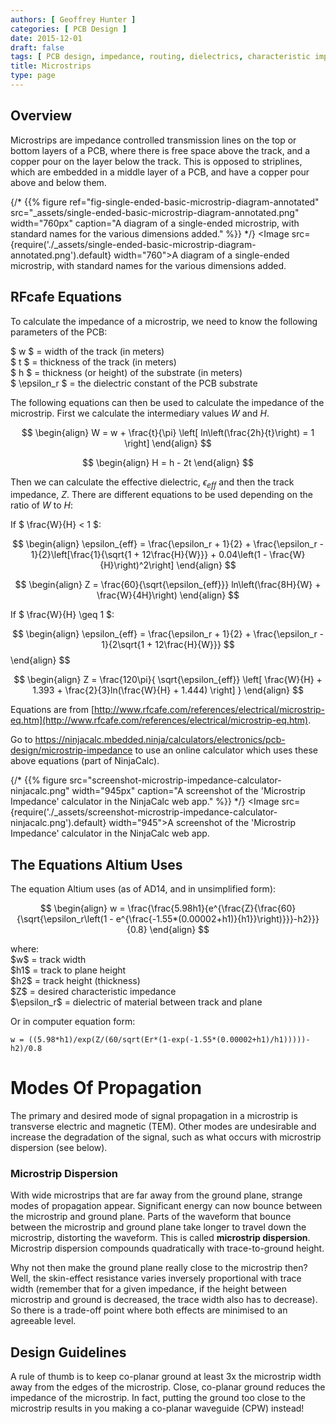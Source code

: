 ```yaml
---
authors: [ Geoffrey Hunter ]
categories: [ PCB Design ]
date: 2015-12-01
draft: false
tags: [ PCB design, impedance, routing, dielectrics, characteristic impedance, waveguides, microstrips, striplines ]
title: Microstrips
type: page
---
```


## Overview

Microstrips are impedance controlled transmission lines on the top or bottom layers of a PCB, where there is free space above the track, and a copper pour on the layer below the track. This is opposed to striplines, which are embedded in a middle layer of a PCB, and have a copper pour above and below them.

{/* {{% figure ref="fig-single-ended-basic-microstrip-diagram-annotated" src="_assets/single-ended-basic-microstrip-diagram-annotated.png" width="760px" caption="A diagram of a single-ended microstrip, with standard names for the various dimensions added."  %}} */}
<Image src={require('./_assets/single-ended-basic-microstrip-diagram-annotated.png').default} width="760">A diagram of a single-ended microstrip, with standard names for the various dimensions added.</Image>

## RFcafe Equations

To calculate the impedance of a microstrip, we need to know the following parameters of the PCB:

<p className="centered">    $ w $ = width of the track (in meters)<br/>
    $ t $ = thickness of the track (in meters)<br/>  
    $ h $ = thickness (or height) of the substrate (in meters)<br/>
    $ \epsilon_r $ = the dielectric constant of the PCB substrate<br/></p>

The following equations can then be used to calculate the impedance of the microstrip. First we calculate the intermediary values $W$ and $H$.

$$
\begin{align}
W = w + \frac{t}{\pi} \left[ ln\left(\frac{2h}{t}\right) = 1 \right]
\end{align}
$$

$$
\begin{align}
H = h - 2t
\end{align}
$$

Then we can calculate the effective dielectric, $\epsilon_{eff}$ and then the track impedance, $Z$. There are different equations to be used depending on the ratio of $W$ to $H$:

If $ \frac{W}{H} < 1 $:

$$
\begin{align}
\epsilon_{eff} = \frac{\epsilon_r + 1}{2} + \frac{\epsilon_r - 1}{2}\left[\frac{1}{\sqrt{1 + 12\frac{H}{W}}} + 0.04\left(1 - \frac{W}{H}\right)^2\right]
\end{align}
$$

$$
\begin{align}
Z = \frac{60}{\sqrt{\epsilon_{eff}}} ln\left(\frac{8H}{W} + \frac{W}{4H}\right)
\end{align}
$$

If $ \frac{W}{H} \geq 1 $:

$$
\begin{align}
\epsilon_{eff} = \frac{\epsilon_r + 1}{2} + \frac{\epsilon_r - 1}{2\sqrt{1 + 12\frac{H}{W}}} $$  </div>
\end{align}
$$

$$
\begin{align}
Z = \frac{120\pi}{ \sqrt{\epsilon_{eff}} \left[ \frac{W}{H} + 1.393 + \frac{2}{3}ln(\frac{W}{H} + 1.444) \right] }
\end{align}
$$

Equations are from [http://www.rfcafe.com/references/electrical/microstrip-eq.htm](http://www.rfcafe.com/references/electrical/microstrip-eq.htm).

Go to https://ninjacalc.mbedded.ninja/calculators/electronics/pcb-design/microstrip-impedance to use an online calculator which uses these above equations (part of NinjaCalc).

{/* {{% figure src="screenshot-microstrip-impedance-calculator-ninjacalc.png" width="945px" caption="A screenshot of the 'Microstrip Impedance' calculator in the NinjaCalc web app."  %}} */}
<Image src={require('./_assets/screenshot-microstrip-impedance-calculator-ninjacalc.png').default} width="945">A screenshot of the 'Microstrip Impedance' calculator in the NinjaCalc web app.</Image>

## The Equations Altium Uses

The equation Altium uses (as of AD14, and in unsimplified form):

$$
\begin{align}
w = \frac{\frac{5.98h1}{e^{\frac{Z}{\frac{60}{\sqrt{\epsilon_r\left(1 - e^{\frac{-1.55*(0.00002+h1)}{h1}}\right)}}}-h2}}}{0.8}
\end{align}
$$

<p className="centered">    where:<br/>
    $w$ = track width<br/>
    $h1$ = track to plane height<br/>
    $h2$ = track height (thickness)<br/>
    $Z$ = desired characteristic impedance<br/>
    $\epsilon_r$ = dielectric of material between track and plane<br/></p>

Or in computer equation form:

```text
w = ((5.98*h1)/exp(Z/(60/sqrt(Er*(1-exp(-1.55*(0.00002+h1)/h1)))))-h2)/0.8
```
    
# Modes Of Propagation

The primary and desired mode of signal propagation in a microstrip is transverse electric and magnetic (TEM). Other modes are undesirable and increase the degradation of the signal, such as what occurs with microstrip dispersion (see below).

### Microstrip Dispersion

With wide microstrips that are far away from the ground plane, strange modes of propagation appear. Significant energy can now bounce between the microstrip and ground plane. Parts of the waveform that bounce between the microstrip and ground plane take longer to travel down the microstrip, distorting the waveform. This is called **microstrip dispersion**. Microstrip dispersion compounds quadratically with trace-to-ground height.

Why not then make the ground plane really close to the microstrip then? Well, the skin-effect resistance varies inversely proportional with trace width (remember that for a given impedance, if the height between microstrip and ground is decreased, the trace width also has to decrease). So there is a trade-off point where both effects are minimised to an agreeable level.

## Design Guidelines

A rule of thumb is to keep co-planar ground at least 3x the microstrip width away from the edges of the microstrip. Close, co-planar ground reduces the impedance of the microstrip. In fact, putting the ground too close to the microstrip results in you making a co-planar waveguide (CPW) instead!
